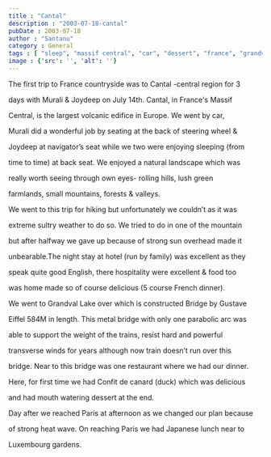 ```yaml
---
title : "Cantal"
description : "2003-07-18-cantal"
pubDate : 2003-07-18
author : "Santanu"
category : General
tags : [ "sleep", "massif central", "car", "dessert", "france", "grandval lake", "gustave eiffel", "food", "rain",]
image : {'src': '', 'alt': ''}
---
```





The first trip to France countryside was to Cantal -central region for 3

days with Murali & Joydeep on July 14th. Cantal, in France's Massif

Central, is the largest volcanic edifice in Europe. We went by car,

Murali did a wonderful job by seating at the back of steering wheel &

Joydeep at navigator’s seat while we two were enjoying sleeping (from

time to time) at back seat. We enjoyed a natural landscape which was

really worth seeing through own eyes- rolling hills, lush green

farmlands, small mountains, forests & valleys.



  



We went to this trip for hiking but unfortunately we couldn’t as it was

extreme sultry weather to do so. We tried to do in one of the mountain

but after halfway we gave up because of strong sun overhead made it

unbearable.The night stay at hotel (run by family) was excellent as they

speak quite good English, there hospitality were excellent & food too

was home made so of course delicious (5 course French dinner).



  



We went to Grandval Lake over which is constructed Bridge by Gustave

Eiffel 584M in length. This metal bridge with only one parabolic arc was

able to support the weight of the trains, resist hard and powerful

transverse winds for years although now train doesn’t run over this

bridge. Near to this bridge was one restaurant where we had our dinner.

Here, for first time we had Confit de canard (duck) which was delicious

and had mouth watering dessert at the end.



  



Day after we reached Paris at afternoon as we changed our plan because

of strong heat wave. On reaching Paris we had Japanese lunch near to

Luxembourg gardens.
